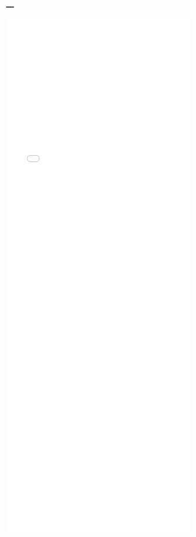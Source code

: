 ---
---

<iframe src="./helpfiles/mrdeps.html" width="100%" style="height: 100em; border: none">
</iframe>
